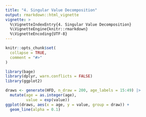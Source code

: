 ```yaml
---
title: "4. Singular Value Decomposition"
output: rmarkdown::html_vignette
vignette: >
  %\VignetteIndexEntry{4. Singular Value Decomposition}
  %\VignetteEngine{knitr::rmarkdown}
  %\VignetteEncoding{UTF-8}
---
```


```r
knitr::opts_chunk$set(
  collapse = TRUE,
  comment = "#>"
)
```

```r
library(bage)
library(dplyr, warn.conflicts = FALSE)
library(ggplot2)
```




```r
draws <- generate(HFD, n_draw = 200, age_labels = 15:49) |>
  mutate(age = as.integer(age),
         value = exp(value))
ggplot(draws, aes(x = age, y = value, group = draw)) +
  geom_line(alpha = 0.1)
```


